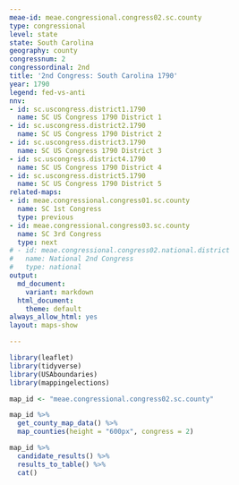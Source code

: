 ```yaml
---
meae-id: meae.congressional.congress02.sc.county
type: congressional
level: state
state: South Carolina
geography: county
congressnum: 2
congressordinal: 2nd
title: '2nd Congress: South Carolina 1790'
year: 1790
legend: fed-vs-anti
nnv:
- id: sc.uscongress.district1.1790
  name: SC US Congress 1790 District 1
- id: sc.uscongress.district2.1790
  name: SC US Congress 1790 District 2
- id: sc.uscongress.district3.1790
  name: SC US Congress 1790 District 3
- id: sc.uscongress.district4.1790
  name: SC US Congress 1790 District 4
- id: sc.uscongress.district5.1790
  name: SC US Congress 1790 District 5
related-maps:
- id: meae.congressional.congress01.sc.county
  name: SC 1st Congress
  type: previous
- id: meae.congressional.congress03.sc.county
  name: SC 3rd Congress
  type: next
# - id: meae.congressional.congress02.national.district
#   name: National 2nd Congress
#   type: national
output:
  md_document:
    variant: markdown
  html_document:
    theme: default
always_allow_html: yes
layout: maps-show

---
```


```r
library(leaflet)
library(tidyverse)
library(USAboundaries)
library(mappingelections)

map_id <- "meae.congressional.congress02.sc.county"
```

<div class="map">

```r
map_id %>%
  get_county_map_data() %>%
  map_counties(height = "600px", congress = 2)
```

</div>

<div class="results-table">

```r
map_id %>%
  candidate_results() %>%
  results_to_table() %>%
  cat()
```

</div>
